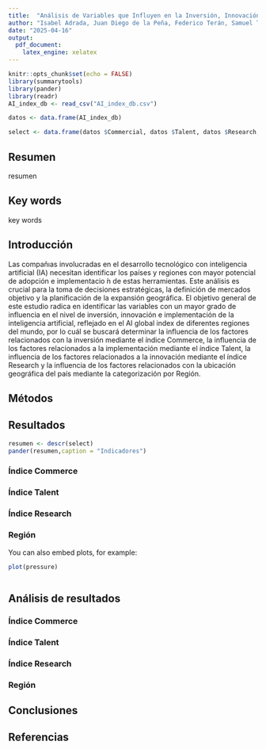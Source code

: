 ```yaml
---
title:  "Análisis de Variables que Influyen en la Inversión, Innovación e Implementación de la Inteligencia Artificial"
author: "Isabel Adrada, Juan Diego de la Peña, Federico Terán, Samuel Troncoso"
date: "2025-04-16"
output:
  pdf_document:
    latex_engine: xelatex
---
```


```r
knitr::opts_chunk$set(echo = FALSE)
library(summarytools)
library(pander)
library(readr)
AI_index_db <- read_csv("AI_index_db.csv")

datos <- data.frame(AI_index_db)

select <- data.frame(datos $Commercial, datos $Talent, datos $Research, datos $Income.group, datos $Region, datos $Total.score)

```

## Resumen

resumen

## Key words

key words

## Introducción

Las compañıas involucradas en el desarrollo tecnológico con inteligencia artificial (IA) necesitan identificar los países y regiones con mayor potencial de adopción e implementacio ́n de estas herramientas. Este análisis es crucial para la toma de decisiones estratégicas, la definición de mercados objetivo y la planificación de la expansión geográfica. El objetivo general de este estudio radica en identificar las variables con un mayor grado de influencia en el nivel de inversión, innovación e implementación de la inteligencia artificial, reflejado en el AI global index de diferentes regiones del mundo, por lo cuál se buscará determinar la influencia de los factores relacionados con la inversión mediante el índice Commerce, la influencia de los factores relacionados a la implementación mediante el índice Talent, la influencia de los factores relacionados a la innovación mediante el índice Research y la influencia de los factores relacionados con la ubicación geográfica del país mediante la categorización por Región.

## Métodos

## Resultados

```r
resumen <- descr(select)
pander(resumen,caption = "Indicadores")

```

### Índice Commerce

### Índice Talent

### Índice Research

### Región

You can also embed plots, for example:

```r
plot(pressure)
```

```r

```

## Análisis de resultados

### Índice Commerce

### Índice Talent

### Índice Research

### Región

## Conclusiones

## Referencias
